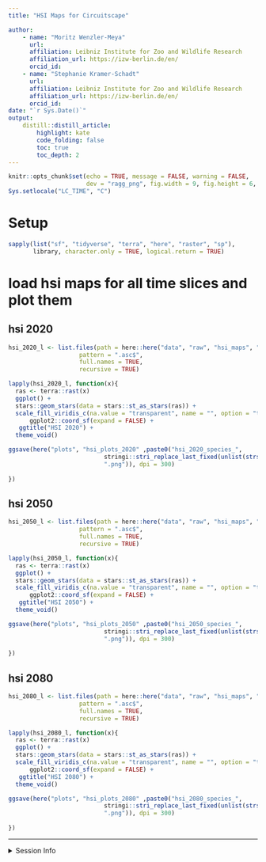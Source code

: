 ```yaml
---
title: "HSI Maps for Circuitscape" 

author:
    - name: "Moritz Wenzler-Meya"
      url: 
      affiliation: Leibniz Institute for Zoo and Wildlife Research
      affiliation_url: https://izw-berlin.de/en/
      orcid_id: 
    - name: "Stephanie Kramer-Schadt"
      url: 
      affiliation: Leibniz Institute for Zoo and Wildlife Research
      affiliation_url: https://izw-berlin.de/en/
      orcid_id:
date: "`r Sys.Date()`"
output: 
    distill::distill_article:
        highlight: kate     
        code_folding: false  
        toc: true            
        toc_depth: 2         
---
```


```r
knitr::opts_chunk$set(echo = TRUE, message = FALSE, warning = FALSE, 
                      dev = "ragg_png", fig.width = 9, fig.height = 6, dpi = 600, retina = 1)
Sys.setlocale("LC_TIME", "C")
```

# Setup

```r
sapply(list("sf", "tidyverse", "terra", "here", "raster", "sp"), 
       library, character.only = TRUE, logical.return = TRUE)
```

# load hsi maps for all time slices and plot them

## hsi 2020

```r
hsi_2020_l <- list.files(path = here::here("data", "raw", "hsi_maps", "hsi_2020"),
                    pattern = ".asc$",
                    full.names = TRUE,
                    recursive = TRUE) 

lapply(hsi_2020_l, function(x){ 
  ras <- terra::rast(x)
  ggplot() + 
  stars::geom_stars(data = stars::st_as_stars(ras)) + 
  scale_fill_viridis_c(na.value = "transparent", name = "", option = "turbo") + 
      ggplot2::coord_sf(expand = FALSE) + 
   ggtitle("HSI 2020") + 
  theme_void()

ggsave(here("plots", "hsi_plots_2020" ,paste0("hsi_2020_species_", 
                           stringi::stri_replace_last_fixed(unlist(strsplit(x, "_"))[[length(unlist(strsplit(x, "_")))]], ".asc", ""),
                           ".png")), dpi = 300)
  
})
```

## hsi 2050

```r
hsi_2050_l <- list.files(path = here::here("data", "raw", "hsi_maps", "hsi_2050"),
                    pattern = ".asc$",
                    full.names = TRUE,
                    recursive = TRUE) 

lapply(hsi_2050_l, function(x){
  ras <- terra::rast(x)
  ggplot() + 
  stars::geom_stars(data = stars::st_as_stars(ras)) + 
  scale_fill_viridis_c(na.value = "transparent", name = "", option = "turbo") + 
      ggplot2::coord_sf(expand = FALSE) + 
   ggtitle("HSI 2050") + 
  theme_void()

ggsave(here("plots", "hsi_plots_2050" ,paste0("hsi_2050_species_", 
                           stringi::stri_replace_last_fixed(unlist(strsplit(x, "_"))[[length(unlist(strsplit(x, "_")))]], ".asc", ""),
                           ".png")), dpi = 300)
  
})
```

## hsi 2080

```r
hsi_2080_l <- list.files(path = here::here("data", "raw", "hsi_maps", "hsi_2080"),
                    pattern = ".asc$",
                    full.names = TRUE,
                    recursive = TRUE) 

lapply(hsi_2080_l, function(x){  
  ras <- terra::rast(x)
  ggplot() + 
  stars::geom_stars(data = stars::st_as_stars(ras)) + 
  scale_fill_viridis_c(na.value = "transparent", name = "", option = "turbo") + 
      ggplot2::coord_sf(expand = FALSE) + 
   ggtitle("HSI 2080") + 
  theme_void()

ggsave(here("plots", "hsi_plots_2080" ,paste0("hsi_2080_species_", 
                           stringi::stri_replace_last_fixed(unlist(strsplit(x, "_"))[[length(unlist(strsplit(x, "_")))]], ".asc", ""),
                           ".png")), dpi = 300)
  
})

```


</details>


***

<details><summary>Session Info</summary>

```r
## DO NOT REMOVE!
Sys.time()
#git2r::repository() ## uncomment if you are using GitHub
sessionInfo()
```

</details>
